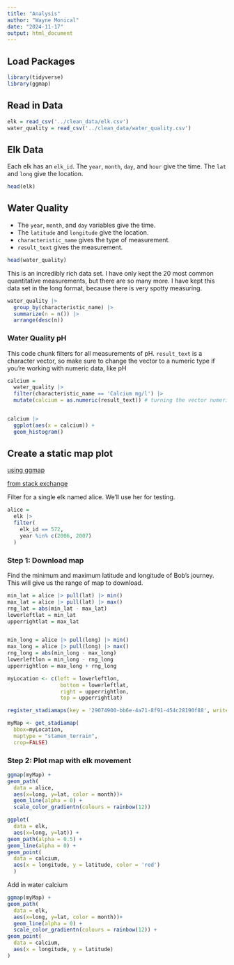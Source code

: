 ```yaml
---
title: "Analysis"
author: "Wayne Monical"
date: "2024-11-17"
output: html_document
---
```



## Load Packages
```r
library(tidyverse)
library(ggmap)
```



## Read in Data

```r
elk = read_csv('../clean_data/elk.csv')
water_quality = read_csv('../clean_data/water_quality.csv')
```

## Elk Data

Each elk has an `elk_id`. The `year`, `month`, `day`, and `hour` give the time. The `lat` and `long` give the location.

```r
head(elk)
```
## Water Quality

- The `year`, `month`, and `day` variables give the time. 
- The `latitude` and `longitude` give the location. 
- `characteristic_name` gives the type of measurement. 
- `result_text` gives the measurement. 

```r
head(water_quality)
```

This is an incredibly rich data set. I have only kept the 20 most common quantitative measurements, but there are so many more. I have kept this data set in the long format, because there is very spotty measuring. 

```r
water_quality |> 
  group_by(characteristic_name) |> 
  summarize(n = n()) |> 
  arrange(desc(n))
```


### Water Quality pH

This code chunk filters for all measurements of pH. `result_text` is a character vector, so make sure to change the vector to a numeric type if you're working with numeric data, like pH

```r
calcium = 
  water_quality |> 
  filter(characteristic_name == 'Calcium mg/l') |> 
  mutate(calcium = as.numeric(result_text)) # turning the vector numeric


calcium |>    
  ggplot(aes(x = calcium)) + 
  geom_histogram()
```


## Create a static map plot

[using ggmap](https://www.nceas.ucsb.edu/sites/default/files/2020-04/ggmapCheatsheet.pdf)

[from stack exchange](https://stackoverflow.com/questions/33942186/using-r-and-ggplot-to-draw-separate-lines-between-gps-coordinates/33944974)


Filter for a single elk named alice. We'll use her for testing.
```r
alice = 
  elk |> 
  filter(
    elk_id == 572,
    year %in% c(2006, 2007)
  )
```

### Step 1: Download map

Find the minimum and maximum latitude and longitude of Bob's journey. This will give us the range of map to download.

```r
min_lat = alice |> pull(lat) |> min()
max_lat = alice |> pull(lat) |> max()
rng_lat = abs(min_lat - max_lat)
lowerleftlat = min_lat 
upperrightlat = max_lat 


min_long = alice |> pull(long) |> min()
max_long = alice |> pull(long) |> max()
rng_long = abs(min_long - max_long)
lowerleftlon = min_long - rng_long 
upperrightlon = max_long + rng_long

myLocation <- c(left = lowerleftlon,
                 bottom = lowerleftlat,
                 right = upperrightlon,
                 top = upperrightlat)
```


```r
register_stadiamaps(key = '29074900-bb6e-4a71-8f91-454c28190f88', write = FALSE)

myMap <- get_stadiamap(
  bbox=myLocation,
  maptype = "stamen_terrain",
  crop=FALSE)
```

### Step 2: Plot map with elk movement
```r
ggmap(myMap) +
geom_path(
  data = alice, 
  aes(x=long, y=lat, color = month))+
  geom_line(alpha = 0) +
  scale_color_gradientn(colours = rainbow(12))
```


```r
ggplot(
  data = elk, 
  aes(x=long, y=lat)) +
geom_path(alpha = 0.5) +
geom_line(alpha = 0) +
geom_point(
  data = calcium,
  aes(x = longitude, y = latitude, color = 'red')
  )
```

Add in water calcium
```r
ggmap(myMap) +
geom_path(
  data = elk, 
  aes(x=long, y=lat, color = month))+
  geom_line(alpha = 0) +
  scale_color_gradientn(colours = rainbow(12)) +
geom_point(
  data = calcium,
  aes(x = longitude, y = latitude)
)
```



